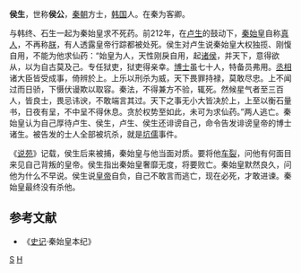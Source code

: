{{refimprove|time=2012-07-10T09:37:29+00:00}}
'''侯生'''，世称'''侯公'''，[[秦朝|秦朝]]方士，[[韩国_(战国)|韩国]]人。在秦为客卿。

与韩终、石生一起为秦始皇求不死药。前212年，在[[卢敖|卢生]]的鼓动下，[[秦始皇|秦始皇]]自称[[真人|真人]]，不再称[[朕|朕]]，有人透露皇帝行踪都被处死。侯生对卢生说秦始皇大权独揽、刚愎自用，不能为他求仙药：“始皇为人，天性刚戾自用，起[[诸侯|诸侯]]，并天下，意得欲从，以为自古莫及己。专任狱吏，狱吏得亲幸。[[博士|博士]]虽七十人，特备员弗用。[[丞相|丞相]]诸大臣皆受成事，倚辨於上。上乐以刑杀为威，天下畏罪持禄，莫敢尽忠。上不闻过而日骄，下慑伏谩欺以取容。秦法，不得兼方不验，辄死。然候星气者至三百人，皆良士，畏忌讳谀，不敢端言其过。天下之事无小大皆决於上，上至以衡石量书，日夜有呈，不中呈不得休息。贪於权势至如此，未可为求仙药。”两人逃亡。秦始皇认为自己厚待卢生、侯生，卢生、侯生还诽谤自己，命令告发诽谤皇帝的博士诸生。被告发的士人全部被坑杀，就是[[坑儒|坑儒]]事件。

《[[说苑|说苑]]》记载，侯生后来被捕，秦始皇与他当面对质。要将他[[车裂|车裂]]，问他有何面目来见自己背叛的皇帝。侯生指出秦始皇奢靡无度，将要败亡。秦始皇默然良久，问他为什么不早说。侯生说[[皇帝|皇帝]]自负，自己不敢言而逃亡，现在必死，才敢进谏。秦始皇最终没有杀他。
==参考文献==
*《[[史记|史记]]·秦始皇本纪》
{{秦末汉初人物}}
[[Category:侯姓|S]]
[[Category:秦朝政治人物|H]]